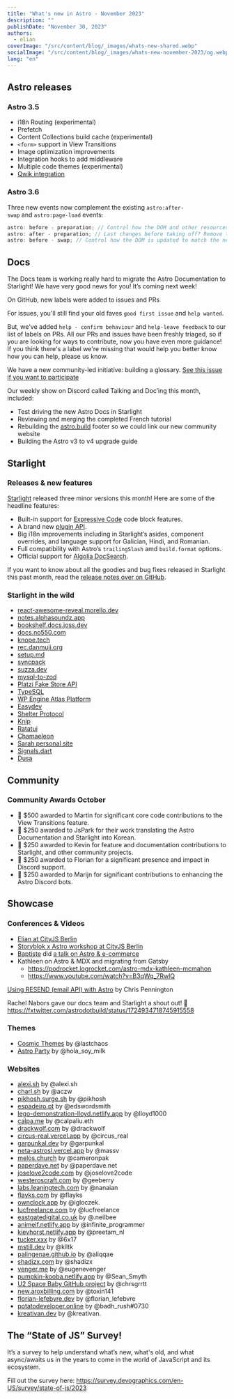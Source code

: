 ```yaml
---
title: "What's new in Astro - November 2023"
description: ""
publishDate: "November 30, 2023"
authors:
  - elian
coverImage: "/src/content/blog/_images/whats-new-shared.webp"
socialImage: "/src/content/blog/_images/whats-new-november-2023/og.webp"
lang: "en"
---
```


## Astro releases

### Astro 3.5

- i18n Routing (experimental)
- Prefetch
- Content Collections build cache (experimental)
- `<form>` support in View Transitions
- Image optimization improvements
- Integration hooks to add middleware
- Multiple code themes (experimental)
- [Qwik integration](https://www.builder.io/blog/astro-qwik)

### Astro 3.6

Three new events now complement the existing `astro:after-swap` and `astro:page-load` events:

```jsx
astro: before - preparation; // Control how the DOM and other resources of the target page are loaded
astro: after - preparation; // Last changes before taking off? Remove that loading indicator? Here you go!
astro: before - swap; // Control how the DOM is updated to match the new page
```

## Docs

The Docs team is working really hard to migrate the Astro Documentation to Starlight! We have very good news for you! It’s coming next week!

On GitHub, new labels were added to issues and PRs

For issues, you'll still find your old faves `good first issue` and `help wanted`.

But, we've added `help - confirm behaviour` and `help-leave feedback` to our list of labels on PRs.
All our PRs and issues have been freshly triaged, so if you are looking for ways to contribute, now you have even more guidance! If you think there's a label we're missing that would help you better know how you can help, please us know.

We have a new community-led initiative: building a glossary. [See this issue if you want to participate](https://github.com/withastro/docs/issues/5035)

Our weekly show on Discord called Talking and Doc’ing this month, included:

- Test driving the new Astro Docs in Starlight
- Reviewing and merging the completed French tutorial
- Rebuilding the [astro.build](http://astro.build) footer so we could link our new community website
- Building the Astro v3 to v4 upgrade guide

## Starlight

### Releases & new features

[Starlight](https://starlight.astro.build/) released three minor versions this month! Here are some of the headline features:

- Built-in support for [Expressive Code](https://github.com/hippotastic/expressive-code) code block features.
- A brand new [plugin API](https://starlight.astro.build/reference/plugins/).
- Big i18n improvements including in Starlight’s asides, component overrides, and language support for Galician, Hindi, and Romanian.
- Full compatibility with Astro’s `trailingSlash` amd `build.format` options.
- Official support for [Algolia DocSearch](https://starlight.astro.build/guides/site-search/).

If you want to know about all the goodies and bug fixes released in Starlight this past month, read the [release notes over on GitHub](https://github.com/withastro/starlight/releases).

### Starlight in the wild

- [react-awesome-reveal.morello.dev](https://react-awesome-reveal.morello.dev/)
- [notes.alphasoundz.app](https://notes.alphasoundz.app/)
- [bookshelf.docs.joss.dev](https://bookshelf.docs.joss.dev/)
- [docs.no550.com](https://docs.no550.com/)
- [knope.tech](https://knope.tech/)
- [rec.danmuji.org](https://rec.danmuji.org/)
- [setup.md](https://www.setup.md/)
- [syncpack](https://jamiemason.github.io/syncpack/)
- [suzza.dev](https://www.suzza.dev/)
- [mysql-to-zod](https://mysql-to-zod.pages.dev/)
- [Platzi Fake Store API](https://fakeapi.platzi.com/)
- [TypeSQL](https://typesql.pages.dev/)
- [WP Engine Atlas Platform](https://developers.wpengine.com/docs/)
- [Easydev](https://easydev-library.qa.aspirity.com/getting-started/introduction/)
- [Shelter Protocol](https://shelterprotocol.net/)
- [Knip](https://knip.dev/)
- [Ratatui](https://ratatui.rs/)
- [Chamaeleon](https://chamaeleon-docs.vercel.app/)
- [Sarah personal site](https://rainsberger.ca/)
- [Signals.dart](https://rodydavis.github.io/signals.dart/)
- [Dusa](https://dusa.rocks/docs/)

## Community

### Community Awards October

- 🌟 $500 awarded to Martin for significant core code contributions to the View Transitions feature.
- 🥳 $250 awarded to JsPark for their work translating the Astro Documentation and Starlight into Korean.
- 🎉 $250 awarded to Kevin for feature and documentation contributions to Starlight, and other community projects.
- 🍾 $250 awarded to Florian  for a significant presence and impact in Discord support.
- 🎊 $250 awarded to Marijn for significant contributions to enhancing the Astro Discord bots.

## Showcase

### Conferences & Videos

- [Elian at CityJS Berlin](https://youtu.be/jOZonLbLfsE?t=28365)
- [Storyblok x Astro workshop at CityJS Berlin](https://youtu.be/fwSxIbezWzM?t=7714)
- [Baptiste](https://twitter.com/BDevessier/status/1722734749951672702) did [a talk on Astro & e-commerce](https://www.youtube.com/watch?v=YG8bsKwf9ZU)
- Kathleen on Astro & MDX and migrating from Gatsby
    - https://podrocket.logrocket.com/astro-mdx-kathleen-mcmahon
    - https://www.youtube.com/watch?v=B3qWq_7RwlQ

[Using RESEND (email API) with Astro](https://www.youtube.com/watch?v=HyDwVN1AFwY&t=2s) by Chris Pennington

Rachel Nabors gave our docs team and Starlight a shout out! 💜 https://fxtwitter.com/astrodotbuild/status/1724934718745915558

### Themes

- [Cosmic Themes](https://cosmicthemes.com/) by @lastchaos
- [Astro Party](https://github.com/hola-soy-milk/astro-party) by @hola_soy_milk

### Websites

- [alexi.sh](https://alexi.sh/) by @alexi.sh
- [charl.sh](https://charl.sh/) by @aczw
- [pikhosh.surge.sh](https://pikhosh.surge.sh/) by @pikhosh
- [espadeiro.pt](https://espadeiro.pt/) by @edswordsmith
- [lego-demonstration-lloyd.netlify.app](https://lego-demonstration-lloyd.netlify.app/) by @lloyd1000
- [calpa.me](https://calpa.me/) by @calpaliu.eth
- [drackwolf.com](https://drackwolf.com/) by @drackwolf
- [circus-real.vercel.app](https://circus-real.vercel.app/) by @circus_real
- [garpunkal.dev](https://garpunkal.dev/) by @garpunkal
- [neta-astrosl.vercel.app](https://neta-astrosl.vercel.app/) by @massv
- [melos.church](https://melos.church/) by @cameronpak
- [paperdave.net](https://paperdave.net/) by @paperdave.net
- [joselove2code.com](https://joselove2code.com/) by @joselove2code
- [westeroscraft.com](https://westeroscraft.com/) by @geeberry
- [labs.leaningtech.com](https://labs.leaningtech.com/) by @nanaian
- [flayks.com](https://flayks.com/) by @flayks
- [ownclock.app](https://ownclock.app/) by @igloczek.
- [lucfreelance.com](https://www.lucfreelance.com/) by @lucfreelance
- [eastgatedigital.co.uk](https://eastgatedigital.co.uk/) by @.neilbee
- [animeif.netlify.app](https://animeif.netlify.app/) by @infinite_programmer
- [kievhorst.netlify.app](https://kievhorst.netlify.app/) by @preetam_nl
- [tucker.xxx](https://www.tucker.xxx/) by @6x17
- [mstill.dev](https://mstill.dev/) by @klltk
- [palingenae.github.io](https://palingenae.github.io/) by @aliqqae
- [shadizx.com](https://www.shadizx.com/) by @shadizx
- [venger.me](https://venger.me/) by @eugenevenger
- [pumpkin-kooba.netlify.app](https://pumpkin-kooba.netlify.app/) by @Sean_Smyth
- [U2 Space Baby GitHub project](https://www.chrsgrrtt.com/u2-space-baby) by @chrsgrrtt
- [new.aroxbilling.com](https://new.aroxbilling.com/) by @toxin141
- [florian-lefebvre.dev](https://florian-lefebvre.dev/) by @florian_lefebvre
- [potatodeveloper.online](https://www.potatodeveloper.online/) by @badh_rush#0730
- [kreativan.dev](https://kreativan.dev/) by @kreativan.

## The “State of JS” Survey!

It’s a survey to help understand what’s new, what's old, and what async/awaits us in the years to come in the world of JavaScript and its ecosystem.

Fill out the survey here: https://survey.devographics.com/en-US/survey/state-of-js/2023